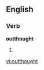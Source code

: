 ==English==

===Verb===
'''outthought'''

# {{present participle of|[[outthink]]}}

[[vi:outthought]]